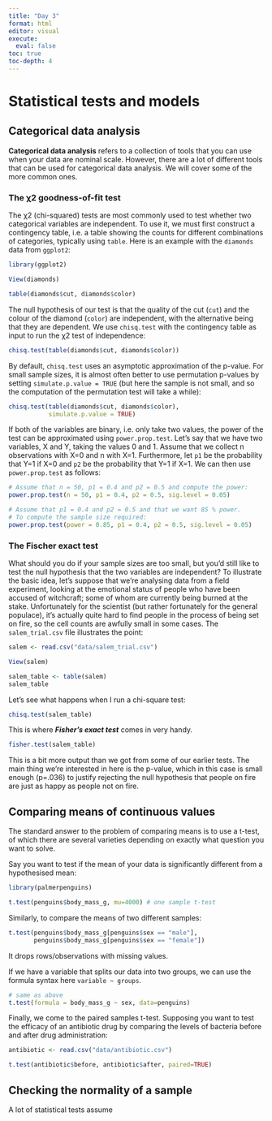 ```yaml
---
title: "Day 3"
format: html
editor: visual
execute: 
  eval: false
toc: true
toc-depth: 4
---
```


# Statistical tests and models

## Categorical data analysis

**Categorical data analysis** refers to a collection of tools that you can use when your data are nominal scale. However, there are a lot of different tools that can be used for categorical data analysis. We will cover some of the more common ones.

### The χ2 goodness-of-fit test

The χ2 (chi-squared) tests are most commonly used to test whether two categorical variables are independent. To use it, we must first construct a contingency table, i.e. a table showing the counts for different combinations of categories, typically using `table`. Here is an example with the `diamonds` data from `ggplot2`:

```r
library(ggplot2)
```

```r
View(diamonds)
```


```r
table(diamonds$cut, diamonds$color)
```

The null hypothesis of our test is that the quality of the cut (`cut`) and the colour of the diamond (`color`) are independent, with the alternative being that they are dependent. We use `chisq.test` with the contingency table as input to run the χ2 test of independence:

```r
chisq.test(table(diamonds$cut, diamonds$color))
```

By default, `chisq.test` uses an asymptotic approximation of the p-value. For small sample sizes, it is almost often better to use permutation p-values by setting `simulate.p.value = TRUE` (but here the sample is not small, and so the computation of the permutation test will take a while):

```r
chisq.test(table(diamonds$cut, diamonds$color),
           simulate.p.value = TRUE)
```

If both of the variables are binary, i.e. only take two values, the power of the test can be approximated using `power.prop.test`. Let's say that we have two variables, X and Y, taking the values 0 and 1. Assume that we collect n observations with X=0 and n with X=1. Furthermore, let `p1` be the probability that Y=1 if X=0 and `p2` be the probability that Y=1 if X=1. We can then use `power.prop.test` as follows:

```r
# Assume that n = 50, p1 = 0.4 and p2 = 0.5 and compute the power:
power.prop.test(n = 50, p1 = 0.4, p2 = 0.5, sig.level = 0.05)

# Assume that p1 = 0.4 and p2 = 0.5 and that we want 85 % power.
# To compute the sample size required:
power.prop.test(power = 0.85, p1 = 0.4, p2 = 0.5, sig.level = 0.05)
```

### The Fischer exact test

What should you do if your sample sizes are too small, but you'd still like to test the null hypothesis that the two variables are independent? To illustrate the basic idea, let's suppose that we're analysing data from a field experiment, looking at the emotional status of people who have been accused of witchcraft; some of whom are currently being burned at the stake. Unfortunately for the scientist (but rather fortunately for the general populace), it's actually quite hard to find people in the process of being set on fire, so the cell counts are awfully small in some cases. The `salem_trial.csv` file illustrates the point:

```r
salem <- read.csv("data/salem_trial.csv")
```


```r
View(salem)
```


```r
salem_table <- table(salem)
salem_table
```

Let's see what happens when I run a chi-square test:

```r
chisq.test(salem_table)
```

This is where ***Fisher's exact test*** comes in very handy.

```r
fisher.test(salem_table)
```

This is a bit more output than we got from some of our earlier tests. The main thing we're interested in here is the p-value, which in this case is small enough (p=.036) to justify rejecting the null hypothesis that people on fire are just as happy as people not on fire.

## Comparing means of continuous values

The standard answer to the problem of comparing means is to use a t-test, of which there are several varieties depending on exactly what question you want to solve.

Say you want to test if the mean of your data is significantly different from a hypothesised mean:

```r
library(palmerpenguins)

t.test(penguins$body_mass_g, mu=4000) # one sample t-test
```

Similarly, to compare the means of two different samples:

```r
t.test(penguins$body_mass_g[penguins$sex == "male"],
       penguins$body_mass_g[penguins$sex == "female"])
```

It drops rows/observations with missing values.

If we have a variable that splits our data into two groups, we can use the formula syntax here `variable ~ groups`.

```r
# same as above
t.test(formula = body_mass_g ~ sex, data=penguins)
```

Finally, we come to the paired samples t-test. Supposing you want to test the efficacy of an antibiotic drug by comparing the levels of bacteria before and after drug administration:

```r
antibiotic <- read.csv("data/antibiotic.csv")

t.test(antibiotic$before, antibiotic$after, paired=TRUE)
```

## Checking the normality of a sample

A lot of statistical tests assume
